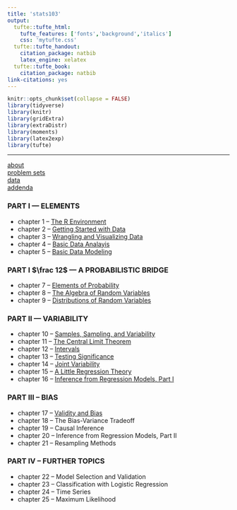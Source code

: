 ```yaml
---
title: 'stats103'
output:
  tufte::tufte_html:
    tufte_features: ['fonts','background','italics']
    css: 'mytufte.css'
  tufte::tufte_handout:
    citation_package: natbib
    latex_engine: xelatex
  tufte::tufte_book:
    citation_package: natbib
link-citations: yes
---
```


```r
knitr::opts_chunk$set(collapse = FALSE)
library(tidyverse)
library(knitr)
library(gridExtra)
library(extraDistr)
library(moments)
library(latex2exp)
library(tufte)
```

\newcommand{\E}{\text{E}}
\newcommand{\Var}{\text{Var}}
\newcommand{\SD}{\text{SD}}
\newcommand{\SE}{\text{SE}}
\newcommand{\Cov}{\text{Cov}}
\newcommand{\Cor}{\text{Cor}}
\renewcommand{\P}{\text{P}}
\newcommand{\pd}[2]{\frac{\partial #1}{\partial #2}}
\newcommand{\sumin}{\sum_i^n}
\newcommand{\Bias}{\text{Bias}}

\newcommand{\head}[2]{\text{#1} \hspace{0.5cm} \text{#2}}

--- 

<a href="./about.html">about</a>  
<a href="./problemsets.html">problem sets</a>  
<a href="./datasets.html">data</a>  
<a href="./addenda.html">addenda</a>

### PART I --- ELEMENTS

- chapter 1 -- <a href="./notes/c1-R.html">The R Environment</a>
- chapter 2 -- <a href="./notes/c2-data-basics.html">Getting Started with Data</a></li>
- chapter 3 -- <a href="./notes/c3-wrangle-visualize.html">Wrangling and Visualizing Data</a></li>
- chapter 4 -- <a href="./notes/c4-basic-analysis.html">Basic Data Analayis</a></li>
- chapter 5 -- <a href="./notes/c5-basic-modeling.html">Basic Data Modeling</a></li>

### PART I $\frac 12$ --- A PROBABILISTIC BRIDGE

- chapter 7 -- <a href="./notes/c7-probability-elements.html">Elements of Probability</a>
- chapter 8 -- <a href="./notes/c8-random-variables.html">The Algebra of Random Variables</a>
- chapter 9 -- <a href="./notes/c9-probability-distributions.html">Distributions of Random Variables</a>   

### PART II --- VARIABILITY

- chapter 10 -- <a href="./notes/c10-sampling.html">Samples, Sampling, and Variability</a></li>
- chapter 11 -- <a href="./notes/c11-clt.html">The Central Limit Theorem</a></li>
- chapter 12 -- <a href="./notes/c12-intervals.html">Intervals</a></li>
- chapter 13 -- <a href="./notes/c13-testing-significance.html">Testing Significance</a></li>
- chapter 14 -- <a href="./notes/c14-joint-variability.html">Joint Variability</a></li>
- chapter 15 -- <a href="./notes/c15-regression-theory.html">A Little Regression Theory</a></li>
- chapter 16 -- <a href="./notes/c16-regression-inference-I.html">Inference from Regression Models, Part I</a></li>

### PART III -- BIAS

- chapter 17 -- <a href="./notes/c17-validity-bias.html">Validity and Bias</a></li>
- chapter 18 -- The Bias-Variance Tradeoff
- chapter 19 -- Causal Inference 
- chapter 20 -- Inference from Regression Models, Part II
- chapter 21 -- Resampling Methods

### PART IV -- FURTHER TOPICS

- chapter 22 -- Model Selection and Validation 
- chapter 23 -- Classification with Logistic Regression
- chapter 24 -- Time Series
- chapter 25 -- Maximum Likelihood  

\ 

\ 



